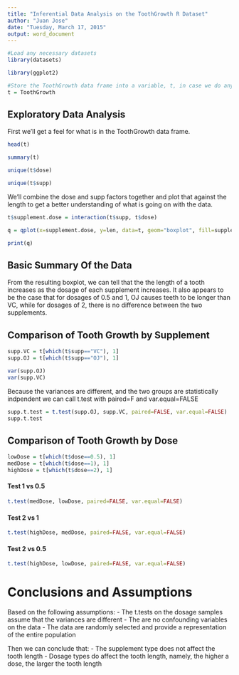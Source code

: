 ```yaml
---
title: "Inferential Data Analysis on the ToothGrowth R Dataset"
author: "Juan Jose"
date: "Tuesday, March 17, 2015"
output: word_document
---
```


```r
#Load any necessary datasets
library(datasets)

library(ggplot2)

#Store the ToothGrowth data frame into a variable, t, in case we do any transformations
t = ToothGrowth
```

## Exploratory Data Analysis

First we'll get a feel for what is in the ToothGrowth data frame.
```r
head(t)
```

```r
summary(t)
```

```r
unique(t$dose)
```
```r
unique(t$supp)
```

We'll combine the dose and supp factors together and plot that against the length to get a better understanding of what is going on with the data. 

```r
t$supplement.dose = interaction(t$supp, t$dose)

q = qplot(x=supplement.dose, y=len, data=t, geom="boxplot", fill=supplement.dose, main="Boxplot of ToothGrowth Data", ylab="Length", xlab="Supplement and Dose")

print(q)
```

## Basic Summary Of the Data

From the resulting boxplot, we can tell that the the length of a tooth increases as the dosage of each supplement increases. 
It also appears to be the case that for dosages of 0.5 and 1, OJ causes teeth to be longer than VC, while for dosages of 2, there is no difference between the two supplements.

## Comparison of Tooth Growth by Supplement
```r
supp.VC = t[which(t$supp=="VC"), 1]
supp.OJ = t[which(t$supp=="OJ"), 1]

var(supp.OJ)
var(supp.VC)

```
Because the variances are different, and the two groups are statistically indpendent we can call t.test with paired=F and var.equal=FALSE


```r
supp.t.test = t.test(supp.OJ, supp.VC, paired=FALSE, var.equal=FALSE)
supp.t.test
```


## Comparison of Tooth Growth by Dose

```r
lowDose = t[which(t$dose==0.5), 1]
medDose = t[which(t$dose==1), 1]
highDose = t[which(t$dose==2), 1]

```

#### Test 1 vs 0.5

```r
t.test(medDose, lowDose, paired=FALSE, var.equal=FALSE)
```

#### Test 2 vs 1

```r
t.test(highDose, medDose, paired=FALSE, var.equal=FALSE)
```

#### Test 2 vs 0.5

```r
t.test(highDose, lowDose, paired=FALSE, var.equal=FALSE)
```

# Conclusions and Assumptions
Based on the following assumptions:
- The t.tests on the dosage samples assume that the variances are different
- The are no confounding variables on the data
- The data are randomly selected and provide a representation of the entire population

Then we can conclude that:
- The supplement type does not affect the tooth length
- Dosage types do affect the tooth length, namely, the higher a dose, the larger the tooth length

